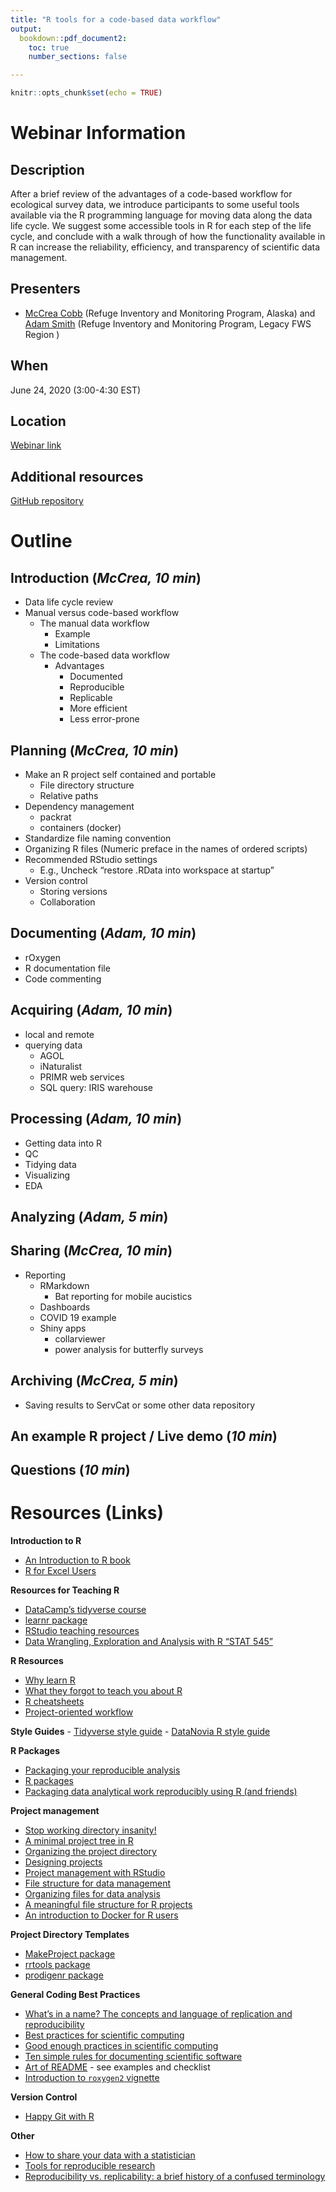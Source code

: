 ```yaml
---
title: "R tools for a code-based data workflow"
output: 
  bookdown::pdf_document2:
    toc: true
    number_sections: false

---
```


```r
knitr::opts_chunk$set(echo = TRUE)
```

# Webinar Information

## Description  
After a brief review of the advantages of a code-based workflow for ecological survey data, we introduce participants to some useful tools available via the R programming language for moving data along the data life cycle. We suggest some accessible tools in R for each step of the life cycle, and conclude with a walk through of how the functionality available in R can increase the reliability, efficiency, and transparency of scientific data management.

## Presenters    
- [McCrea Cobb](mailto:mccrea_cobb@fws.gov) (Refuge Inventory and Monitoring Program, Alaska) and [Adam Smith](mailto:d_smith@fws.gov) (Refuge Inventory and Monitoring Program, Legacy FWS Region )

## When
June 24, 2020 (3:00-4:30 EST)

## Location  
[Webinar link]()

## Additional resources
[GitHub repository](https://github.com/USFWS/data-mgt-with-r)


# Outline

## Introduction (*McCrea, 10 min*)
  + Data life cycle review 
  + Manual versus code-based workflow
    + The manual data workflow
      + Example
      + Limitations
    + The code-based data workflow
      + Advantages
        + Documented
        + Reproducible
        + Replicable
        + More efficient
        + Less error-prone
        
## Planning (*McCrea, 10 min*)
  + Make an R project self contained and portable
    + File directory structure
    + Relative paths
  + Dependency management
    + packrat
    + containers (docker)
   + Standardize file naming convention
  + Organizing R files (Numeric preface in the names of ordered scripts)
  + Recommended RStudio settings
     + E.g., Uncheck "restore .RData into workspace at startup"
  + Version control
     + Storing versions
     + Collaboration
     
## Documenting (*Adam, 10 min*)
  + rOxygen 
  + R documentation file
  + Code commenting
  
## Acquiring (*Adam, 10 min*)
  + local and remote
  + querying data
    + AGOL
    + iNaturalist
    + PRIMR web services
    + SQL query: IRIS warehouse
    
## Processing (*Adam, 10 min*)
  + Getting data into R
  + QC
  + Tidying data
  + Visualizing
  + EDA

## Analyzing (*Adam, 5 min*)
   
## Sharing (*McCrea, 10 min*)
  + Reporting
    + RMarkdown
       + Bat reporting for mobile aucistics
     + Dashboards
      + COVID 19 example
    + Shiny apps
       + collarviewer
       + power analysis for butterfly surveys
       
## Archiving (*McCrea, 5 min*)
   + Saving results to ServCat or some other data repository

## An example R project / Live demo (*10 min*)

## Questions (*10 min*)


# Resources (Links)

**Introduction to R**

- [An Introduction to R book](https://intro2r.com/)
- [R for Excel Users](https://rstudio-conf-2020.github.io/r-for-excel/)

**Resources for Teaching R**  

- [DataCamp's tidyverse course](https://learn.datacamp.com/courses/working-with-data-in-the-tidyverse)
- [learnr package](https://rstudio.github.io/learnr/)
- [RStudio teaching resources](https://education.rstudio.com/teach/materials/)
- [Data Wrangling, Exploration and Analysis with R "STAT 545"](https://stat545.com/)


**R Resources**

- [Why learn R](https://datacarpentry.org/R-ecology-lesson/00-before-we-start.html#r_code_is_great_for_reproducibility)
- [What they forgot to teach you about R](https://rstats.wtf/)
- [R cheatsheets](https://rstudio.com/resources/cheatsheets/)
- [Project-oriented workflow](https://www.tidyverse.org/blog/2017/12/workflow-vs-script/)


**Style Guides**
- [Tidyverse style guide](https://style.tidyverse.org/)
- [DataNovia R style guide](https://www.datanovia.com/en/blog/r-coding-style-best-practices/)


**R Packages**

- [Packaging your reproducible analysis](https://thomasleeper.com/2016/11/analysis-as-package/)
- [R packages](http://r-pkgs.had.co.nz/)
- [Packaging data analytical work reproducibly using R (and friends)](https://peerj.com/preprints/3192.pdf)


**Project management**

- [Stop working directory insanity!](https://gist.github.com/jennybc/362f52446fe1ebc4c49f)
- [A minimal project tree in R](https://talesofr.wordpress.com/2017/12/12/a-minimal-project-tree-in-r/)
- [Organizing the project directory](https://nicercode.github.io/blog/2013-05-17-organising-my-project/)
- [Designing projects](https://nicercode.github.io/blog/2013-04-05-projects/)
- [Project management with RStudio](https://swcarpentry.github.io/r-novice-gapminder/02-project-intro/)
- [File structure for data management](https://r-dir.com/blog/2013/11/folder-structure-for-data-analysis.html)
- [Organizing files for data analysis](https://github.com/AndersenLab/IBiS-Bootcamp/wiki/Organizing-files-for-data-analysis)
- [A meaningful file structure for R projects](https://www.r-bloggers.com/a-meaningful-file-structure-for-r-projects/)
- [An introduction to Docker for R users](https://colinfay.me/docker-r-reproducibility/)


**Project Directory Templates**

- [MakeProject package](https://cran.r-project.org/web/packages/makeProject/index.html)
- [rrtools package](https://github.com/benmarwick/rrtools)
- [prodigenr package](https://cran.r-project.org/web/packages/prodigenr/readme/README.html)


**General Coding Best Practices**

- [What's in a name? The concepts and language of replication and reproducibility](https://thomasleeper.com/2015/05/open-science-language/)
- [Best practices for scientific computing](https://journals.plos.org/plosbiology/article?id=10.1371/journal.pbio.1001745)
- [Good enough practices in scientific computing](https://journals.plos.org/ploscompbiol/article?id=10.1371/journal.pcbi.1005510)
- [Ten simple rules for documenting scientific software](https://journals.plos.org/ploscompbiol/article?id=10.1371/journal.pcbi.1006561)
- [Art of README](https://github.com/noffle/art-of-readme#bonus-exemplars) - see examples and checklist
- [Introduction to `roxygen2` vignette](https://cran.r-project.org/web/packages/roxygen2/vignettes/roxygen2.html)

**Version Control**  

- [Happy Git with R](https://happygitwithr.com/)


**Other**

- [How to share your data with a statistician](https://github.com/jtleek/datasharing)
- [Tools for reproducible research](http://kbroman.org/Tools4RR/assets/lectures/06_org_eda_withnotes.pdf)
- [Reproducibility vs. replicability: a brief history of a confused terminology](https://www.ncbi.nlm.nih.gov/pmc/articles/PMC5778115/)